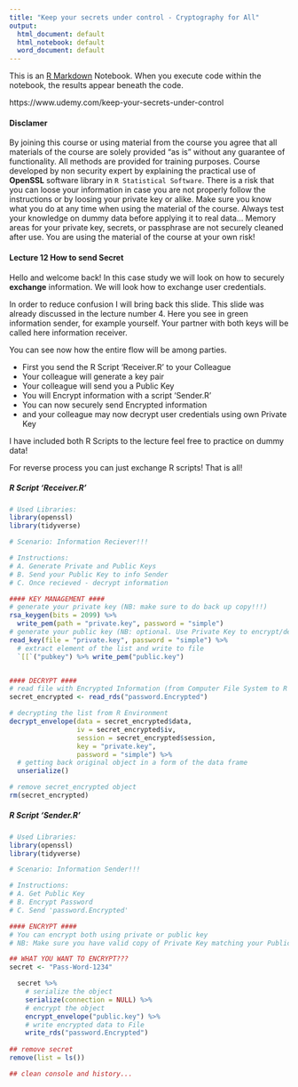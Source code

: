 ```yaml
---
title: "Keep your secrets under control - Cryptography for All"
output:
  html_document: default
  html_notebook: default
  word_document: default
---
```


This is an [R Markdown](http://rmarkdown.rstudio.com) Notebook. When you execute code within the notebook, the results appear beneath the code. 

https://www.udemy.com/keep-your-secrets-under-control

#### Disclamer

By joining this course or using material from the course you agree that all materials of the course are solely provided "as is" without any guarantee of functionality. All methods are provided for training purposes. Course developed by non security expert by explaining the practical use of **OpenSSL** software library in `R Statistical Software`. There is a risk that you can loose your information in case you are not properly follow the instructions or by loosing your private key or alike. Make sure you know what you do at any time when using the material of the course. Always test your knowledge on dummy data before applying it to real data... Memory areas for your private key, secrets, or passphrase are not securely cleaned after use. You are using the material of the course at your own risk!

#### Lecture 12 How to send Secret

Hello and welcome back! In this case study we will look on how to securely **exchange** information. We will look how to exchange user credentials.

In order to reduce confusion I will bring back this slide. This slide was already discussed in the lecture number 4. Here you see in green information sender, for example yourself. Your partner with both keys will be called here information receiver.

You can see now how the entire flow will be among parties. 

* First you send the R Script 'Receiver.R' to your Colleague
* Your colleague will generate a key pair
* Your colleague will send you a Public Key
* You will Encrypt information with a script 'Sender.R'
* You can now securely send Encrypted information
* and your colleague may now decrypt user credentials using own Private Key

I have included both R Scripts to the lecture feel free to practice on dummy data! 

For reverse process you can just exchange R scripts! That is all!

##### R Script 'Receiver.R'

```r
# Used Libraries:
library(openssl)
library(tidyverse)

# Scenario: Information Reciever!!!

# Instructions:
# A. Generate Private and Public Keys
# B. Send your Public Key to info Sender
# C. Once recieved - decrypt information

#### KEY MANAGEMENT ####
# generate your private key (NB: make sure to do back up copy!!!)
rsa_keygen(bits = 2099) %>% 
  write_pem(path = "private.key", password = "simple")
# generate your public key (NB: optional. Use Private Key to encrypt/decrypt)
read_key(file = "private.key", password = "simple") %>% 
  # extract element of the list and write to file
  `[[`("pubkey") %>% write_pem("public.key")


#### DECRYPT ####
# read file with Encrypted Information (from Computer File System to R Environment)
secret_encrypted <- read_rds("password.Encrypted")

# decrypting the list from R Environment
decrypt_envelope(data = secret_encrypted$data,
                 iv = secret_encrypted$iv,
                 session = secret_encrypted$session,
                 key = "private.key",
                 password = "simple") %>% 
  # getting back original object in a form of the data frame
  unserialize() 

# remove secret_encrypted object
rm(secret_encrypted)

```


##### R Script 'Sender.R'

```r
# Used Libraries:
library(openssl)
library(tidyverse)

# Scenario: Information Sender!!!

# Instructions:
# A. Get Public Key
# B. Encrypt Password
# C. Send 'password.Encrypted'

#### ENCRYPT ####
# You can encrypt both using private or public key
# NB: Make sure you have valid copy of Private Key matching your Public Key

## WHAT YOU WANT TO ENCRYPT???
secret <- "Pass-Word-1234"

  secret %>% 
    # serialize the object
    serialize(connection = NULL) %>% 
    # encrypt the object
    encrypt_envelope("public.key") %>% 
    # write encrypted data to File
    write_rds("password.Encrypted") 
  
## remove secret
remove(list = ls())

## clean console and history...
```

